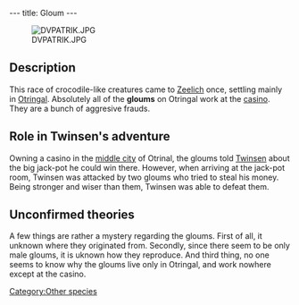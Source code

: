 ---
title: Gloum
---

[[Image:DVPATRIK.JPG|right]]

==Description==
This race of crocodile-like creatures came to [[Zeelich]] once, settling mainly in [[Otringal]]. Absolutely all of the '''gloums''' on Otringal work at the [[casino]]. They are a bunch of aggresive frauds.

==Role in Twinsen's adventure==
Owning a casino in the [[middle city]] of Otrinal, the gloums told [[Twinsen]] about the big jack-pot he could win there. However, when arriving at the jack-pot room, Twinsen was attacked by two gloums who tried to steal his money. Being stronger and wiser than them, Twinsen was able to defeat them.

==Unconfirmed theories==
A few things are rather a mystery regarding the gloums. First of all, it unknown where they originated from. Secondly, since there seem to be only male gloums, it is uknown how they reproduce. And third thing, no one seems to know why the gloums live only in Otringal, and work nowhere except at the casino.

[[Category:Other species]]